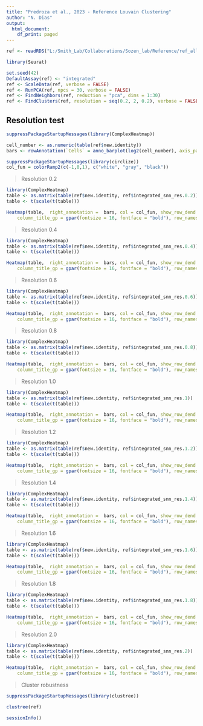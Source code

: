 ```yaml
---
title: "Predroza et al., 2023 - Reference Louvain Clustering"
author: "N. Dias"
output:
  html_document:
    df_print: paged
---
```


```r
ref <- readRDS("L:/Smith_Lab/Collaborations/Sozen_lab/Reference/ref_all.rds")
```

```r
library(Seurat)

set.seed(42)
DefaultAssay(ref) <- "integrated"
ref <- ScaleData(ref, verbose = FALSE)
ref <- RunPCA(ref, npcs = 30, verbose = FALSE)
ref <- FindNeighbors(ref, reduction = "pca", dims = 1:30)
ref <- FindClusters(ref, resolution = seq(0.2, 2, 0.2), verbose = FALSE)

```

## Resolution test

```r
suppressPackageStartupMessages(library(ComplexHeatmap))

cell_number <- as.numeric(table(ref$new.identity))
bars <- rowAnnotation(`Cells` = anno_barplot(log2(cell_number), axis_param = list(labels_rot = 0)), annotation_name_side = "top", annotation_name_rot = 0) 

suppressPackageStartupMessages(library(circlize))
col_fun = colorRamp2(c(-1,0,1), c("white", "gray", "black"))
```


> Resolution 0.2

```r
library(ComplexHeatmap)
table <- as.matrix(table(ref$new.identity, ref$integrated_snn_res.0.2))
table <- t(scale(t(table)))

Heatmap(table,  right_annotation =  bars, col = col_fun, show_row_dend = FALSE, show_column_dend = FALSE, show_heatmap_legend = FALSE, border_gp = gpar(col = "black", lty = 1), rect_gp = gpar(col = "white", lwd = 1), column_title = "Resolution 0.2", 
    column_title_gp = gpar(fontsize = 16, fontface = "bold"), row_names_gp = gpar(fontsize = 8), cluster_columns = FALSE)
```
> Resolution 0.4

```r
library(ComplexHeatmap)
table <- as.matrix(table(ref$new.identity, ref$integrated_snn_res.0.4))
table <- t(scale(t(table)))

Heatmap(table,  right_annotation =  bars, col = col_fun, show_row_dend = FALSE, show_column_dend = FALSE, show_heatmap_legend = FALSE, border_gp = gpar(col = "black", lty = 1), rect_gp = gpar(col = "white", lwd = 1), column_title = "Resolution 0.4", 
    column_title_gp = gpar(fontsize = 16, fontface = "bold"), row_names_gp = gpar(fontsize = 8), cluster_columns = FALSE)
```

> Resolution 0.6

```r
library(ComplexHeatmap)
table <- as.matrix(table(ref$new.identity, ref$integrated_snn_res.0.6))
table <- t(scale(t(table)))

Heatmap(table,  right_annotation =  bars, col = col_fun, show_row_dend = FALSE, show_column_dend = FALSE, show_heatmap_legend = FALSE, border_gp = gpar(col = "black", lty = 1), rect_gp = gpar(col = "white", lwd = 1), column_title = "Resolution 0.6", 
    column_title_gp = gpar(fontsize = 16, fontface = "bold"), row_names_gp = gpar(fontsize = 8), cluster_columns = FALSE)
```

> Resolution 0.8

```r
library(ComplexHeatmap)
table <- as.matrix(table(ref$new.identity, ref$integrated_snn_res.0.8))
table <- t(scale(t(table)))

Heatmap(table,  right_annotation =  bars, col = col_fun, show_row_dend = FALSE, show_column_dend = FALSE, show_heatmap_legend = FALSE, border_gp = gpar(col = "black", lty = 1), rect_gp = gpar(col = "white", lwd = 1), column_title = "Resolution 0.8", 
    column_title_gp = gpar(fontsize = 16, fontface = "bold"), row_names_gp = gpar(fontsize = 8), cluster_columns = FALSE)
```

> Resolution 1.0

```r
library(ComplexHeatmap)
table <- as.matrix(table(ref$new.identity, ref$integrated_snn_res.1))
table <- t(scale(t(table)))

Heatmap(table,  right_annotation =  bars, col = col_fun, show_row_dend = FALSE, show_column_dend = FALSE, show_heatmap_legend = FALSE, border_gp = gpar(col = "black", lty = 1), rect_gp = gpar(col = "white", lwd = 1), column_title = "Resolution 1.0", 
    column_title_gp = gpar(fontsize = 16, fontface = "bold"), row_names_gp = gpar(fontsize = 8), cluster_columns = FALSE)
```

> Resolution 1.2

```r
library(ComplexHeatmap)
table <- as.matrix(table(ref$new.identity, ref$integrated_snn_res.1.2))
table <- t(scale(t(table)))

Heatmap(table,  right_annotation =  bars, col = col_fun, show_row_dend = FALSE, show_column_dend = FALSE, show_heatmap_legend = FALSE, border_gp = gpar(col = "black", lty = 1), rect_gp = gpar(col = "white", lwd = 1), column_title = "Resolution 1.2", 
    column_title_gp = gpar(fontsize = 16, fontface = "bold"), row_names_gp = gpar(fontsize = 8), cluster_columns = FALSE)
```

> Resolution 1.4

```r
library(ComplexHeatmap)
table <- as.matrix(table(ref$new.identity, ref$integrated_snn_res.1.4))
table <- t(scale(t(table)))

Heatmap(table,  right_annotation =  bars, col = col_fun, show_row_dend = FALSE, show_column_dend = FALSE, show_heatmap_legend = FALSE, border_gp = gpar(col = "black", lty = 1), rect_gp = gpar(col = "white", lwd = 1), column_title = "Resolution 1.4", 
    column_title_gp = gpar(fontsize = 16, fontface = "bold"), row_names_gp = gpar(fontsize = 8), cluster_columns = FALSE)
```

> Resolution 1.6

```r
library(ComplexHeatmap)
table <- as.matrix(table(ref$new.identity, ref$integrated_snn_res.1.6))
table <- t(scale(t(table)))

Heatmap(table,  right_annotation =  bars, col = col_fun, show_row_dend = FALSE, show_column_dend = FALSE, show_heatmap_legend = FALSE, border_gp = gpar(col = "black", lty = 1), rect_gp = gpar(col = "white", lwd = 1), column_title = "Resolution 1.6", 
    column_title_gp = gpar(fontsize = 16, fontface = "bold"), row_names_gp = gpar(fontsize = 8), cluster_columns = FALSE)
```

> Resolution 1.8

```r
library(ComplexHeatmap)
table <- as.matrix(table(ref$new.identity, ref$integrated_snn_res.1.8))
table <- t(scale(t(table)))

Heatmap(table,  right_annotation =  bars, col = col_fun, show_row_dend = FALSE, show_column_dend = FALSE, show_heatmap_legend = FALSE, border_gp = gpar(col = "black", lty = 1), rect_gp = gpar(col = "white", lwd = 1), column_title = "Resolution 1.8", 
    column_title_gp = gpar(fontsize = 16, fontface = "bold"), row_names_gp = gpar(fontsize = 8), cluster_columns = FALSE)
```

> Resolution 2.0

```r
library(ComplexHeatmap)
table <- as.matrix(table(ref$new.identity, ref$integrated_snn_res.2))
table <- t(scale(t(table)))

Heatmap(table,  right_annotation =  bars, col = col_fun, show_row_dend = FALSE, show_column_dend = FALSE, show_heatmap_legend = FALSE, border_gp = gpar(col = "black", lty = 1), rect_gp = gpar(col = "white", lwd = 1), column_title = "Resolution 2.0", 
    column_title_gp = gpar(fontsize = 16, fontface = "bold"), row_names_gp = gpar(fontsize = 8), cluster_columns = FALSE)
```

> Cluster robustness

```r
suppressPackageStartupMessages(library(clustree))

clustree(ref)
```


```r
sessionInfo()
```

